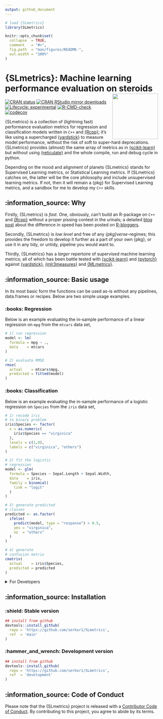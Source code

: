 ```yaml
---
output: github_document
---
```


<!-- README.md is generated from README.Rmd. Please edit that file -->

```r
# load {SLmetrics}
library(SLmetrics)

knitr::opts_chunk$set(
  collapse  = TRUE,
  comment   = "#>",
  fig.path  = "man/figures/README-",
  out.width = "100%"
)
```

# {SLmetrics}: Machine learning performance evaluation on steroids <img src="man/figures/logo.png" align="right" height="150" alt="" />

<!-- badges: start -->
[![CRAN status](https://www.r-pkg.org/badges/version/SLmetrics)](https://CRAN.R-project.org/package=SLmetrics)
[![CRAN RStudio mirror downloads](https://cranlogs.r-pkg.org/badges/last-month/SLmetrics?color=blue)](https://r-pkg.org/pkg/SLmetrics)
[![Lifecycle: experimental](https://img.shields.io/badge/lifecycle-experimental-orange.svg)](https://lifecycle.r-lib.org/articles/stages.html#experimental)
[![R-CMD-check](https://github.com/serkor1/SLmetrics/actions/workflows/R-CMD-check.yaml/badge.svg)](https://github.com/serkor1/SLmetrics/actions/workflows/R-CMD-check.yaml)
[![codecov](https://codecov.io/gh/serkor1/SLmetrics/branch/development/graph/badge.svg?token=X2osJDSRlN)](https://codecov.io/gh/serkor1/SLmetrics)
<!-- badges: end -->

{SLmetrics} is a collection of (lightning fast) performance evaluation metrics for regression and classification models written in `C++` and [{Rcpp}](https://github.com/RcppCore/Rcpp); it's like using a supercharged [{yardstick}](https://github.com/tidymodels/yardstick) to measure model performance, without the risk of soft to super-hard deprecations. {SLmetrics} provides (almost) the same array of metrics as in [{scikit-learn}](https://github.com/scikit-learn/scikit-learn) but without using [{reticulate}](https://github.com/rstudio/reticulate) and the whole compile, run and debug cycle in python.

Depending on the mood and alignment of planets {SLmetrics} stands for Supervised Learning metrics, or Statistical Learning metrics. If {SLmetrics} catches on, the latter will be the core philosophy and include unsupervised learning metrics. If not, then it will remain a {pkg} for Supervised Learning metrics, and a sandbox for me to develop my `C++` skills.

## :information_source: Why

Firstly, {SLmetrics} is *fast*. One, obviously, can't build an R-package on `C++` and [{Rcpp}](https://github.com/RcppCore/Rcpp) without a proper pissing contest in the urinals; a detailed [blog post]() about the difference in speed has been posted on [R-bloggers](https://www.r-bloggers.com/).

Secondly, {SLmetrics} is *low level* and free of any *{pkg}verse*-regimes; this provides the freedom to develop it further as a part of your own {pkg}, or use it in any tidy, or untidy, pipeline you would want to.

Thirdly, {SLmetrics} has a *larger* repertoire of supervised machine learning metrics; all of which has been battle tested with [{scikit-learn}](https://github.com/scikit-learn/scikit-learn) and [{pytorch}](https://github.com/pytorch/pytorch) against [{yardstick}](https://github.com/tidymodels/yardstick), [{mlr3measures}](https://github.com/mlr-org/mlr3measures) and [{MLmetrics}](https://github.com/yanyachen/MLmetrics).

## :information_source: Basic usage

In its most basic form the functions can be used as-is without any pipelines, data.frames or recipes. Below are two simple usage examples.

### :books: Regression

Below is an example evaluating the in-sample performance of a linear regression on `mpg` from the `mtcars` data set, 

```r
# 1) run regression
model <- lm(
  formula = mpg ~ .,
  data    = mtcars
)

# 2) evaluate RMSE
rmse(
  actual    = mtcars$mpg,
  predicted = fitted(model)
)
```

### :books: Classification

Below is an example evaluating the in-sample performance of a logistic regression on `Species` from the `iris` data set, 

```r
# 1) recode iris
# to binary problem
iris$Species <- factor(
  x = as.numeric(
    iris$Species == "virginica"
  ),
  levels = c(1,0),
  labels = c("virginica", "others")
)

# 2) fit the logistic
# regression
model <- glm(
  formula = Species ~ Sepal.Length + Sepal.Width,
  data    = iris,
  family = binomial(
    link = "logit"
  )
)

# 3) generate predicted
# classes
predicted <- as.factor(
  ifelse(
    predict(model, type = "response") > 0.5,
    yes = "virginica",
    no  = "others"
  )
)

# 4) generate
# confusion matrix
cmatrix(
  actual    = iris$Species,
  predicted = predicted
)
```

<details>
<summary> For Developers </summary>

As {SLMetrics} assumes that the user has some degree of control over the training process of the various models and the resulting output, the functions does not validate the input.

If you want to include the functions as a part of your R-package and introduce some defensive measures a possible strategy is as follows,

```r
## 1) create a wrapper
## function
RMSE <- function(
    actual,
    predicted,
    w = NULL) {
  
  # 0) defensive measures
  # for user
  stopifnot(
    length(actual) == length(predicted)
    )
  
  stopifnot(
    is.numeric(actual) & is.numeric(predicted)
  )
  
  if (!is.null(w)) {
    
    stopifnot(
      is.numeric(w)
      )
    
    output <- wrmse(
      actual    = actual,
      predicted = predicted,
      w         = w
    )
    
  } else {
    
    output <- rmse(
      actual    = actual,
      predicted = predicted
    )
    
  }
  
  return(output)
  
}
```

```r
# 1) run regression
model <- lm(
  formula = mpg ~ .,
  data    = mtcars
)

# 2) evaluate RMSE
RMSE(
  actual    = mtcars$mpg,
  predicted = fitted(model)
)
```
</details>

## :information_source: Installation

### :shield: Stable version
```r
## install from github
devtools::install_github(
  repo = 'https://github.com/serkor1/SLmetrics',
  ref  = 'main'
)
```

### :hammer_and_wrench: Development version
```r
## install from github
devtools::install_github(
  repo = 'https://github.com/serkor1/SLmetrics',
  ref  = 'development'
)
```

## :information_source: Code of Conduct

Please note that the {SLmetrics} project is released with a [Contributor Code of Conduct](https://contributor-covenant.org/version/2/1/CODE_OF_CONDUCT.html). By contributing to this project, you agree to abide by its terms.
